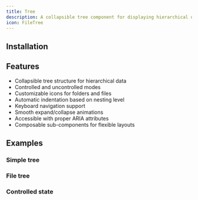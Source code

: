 ```yaml
---
title: Tree
description: A collapsible tree component for displaying hierarchical data like file trees.
icon: FileTree
---
```


<Preview path="tree" />

## Installation

<Installer packageName="tree" />

## Features

- Collapsible tree structure for hierarchical data
- Controlled and uncontrolled modes
- Customizable icons for folders and files
- Automatic indentation based on nesting level
- Keyboard navigation support
- Smooth expand/collapse animations
- Accessible with proper ARIA attributes
- Composable sub-components for flexible layouts

## Examples

### Simple tree

<Preview path="tree-simple" />

### File tree

<Preview path="tree-file" />

### Controlled state

<Preview path="tree-controlled" />